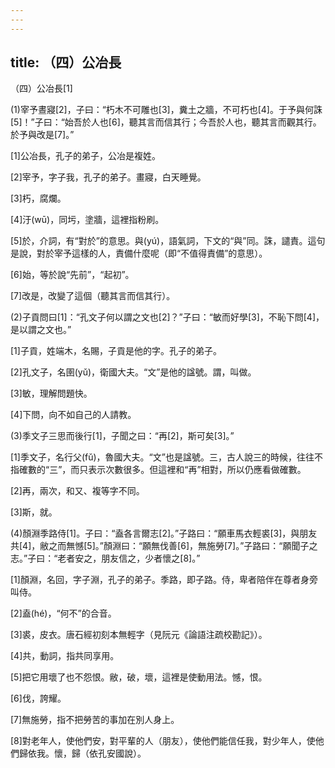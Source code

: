 ```yaml
---
---
---
```

title: （四）公冶長
---




（四）公冶長[1]

(1)宰予晝寢[2]，子曰：“朽木不可雕也[3]，糞土之牆，不可朽也[4]。于予與何誅[5]！”子曰：“始吾於人也[6]，聽其言而信其行；今吾於人也，聽其言而觀其行。於予與改是[7]。”

[1]公冶長，孔子的弟子，公冶是複姓。

[2]宰予，字子我，孔子的弟子。畫寢，白天睡覺。

[3]朽，腐爛。

[4]汙(wū)，同圬，塗牆，這裡指粉刷。

[5]於，介詞，有“對於”的意思。與(yú)，語氣詞，下文的“與”同。誅，譴責。這句是說，對於宰予這樣的人，責備什麼呢（即“不值得責備”的意思）。

[6]始，等於說“先前”，“起初”。

[7]改是，改變了這個（聽其言而信其行）。

(2)子貢問曰[1]：“孔文子何以謂之文也[2]？”子曰：“敏而好學[3]，不恥下問[4]，是以謂之文也。”

[1]子貢，姓端木，名賜，子貢是他的字。孔子的弟子。

[2]孔文子，名圉(yǔ)，衛國大夫。“文”是他的諡號。謂，叫做。

[3]敏，理解問題快。

[4]下問，向不如自己的人請教。

(3)季文子三思而後行[1]，子聞之曰：“再[2]，斯可矣[3]。”

[1]季文子，名行父(fǔ)，魯國大夫。“文”也是諡號。三，古人說三的時候，往往不指確數的“三”，而只表示次數很多。但這裡和“再”相對，所以仍應看做確數。

[2]再，兩次，和又、複等字不同。

[3]斯，就。

(4)顏淵季路侍[1]。子曰：“盍各言爾志[2]。”子路曰：“願車馬衣輕裘[3]，與朋友共[4]，敝之而無憾[5]。”顏淵曰：“願無伐善[6]，無施勞[7]。”子路曰：“願聞子之志。”子曰：“老者安之，朋友信之，少者懷之[8]。”

[1]顏淵，名回，字子淵，孔子的弟子。季路，即子路。侍，卑者陪伴在尊者身旁叫侍。

[2]盍(hé)，“何不”的合音。

[3]裘，皮衣。唐石經初刻本無輕字（見阮元《論語注疏校勘記》）。

[4]共，動詞，指共同享用。

[5]把它用壞了也不怨恨。敝，破，壞，這裡是使動用法。憾，恨。

[6]伐，誇耀。

[7]無施勞，指不把勞苦的事加在別人身上。

[8]對老年人，使他們安，對平輩的人（朋友），使他們能信任我，對少年人，使他們歸依我。懷，歸（依孔安國說）。